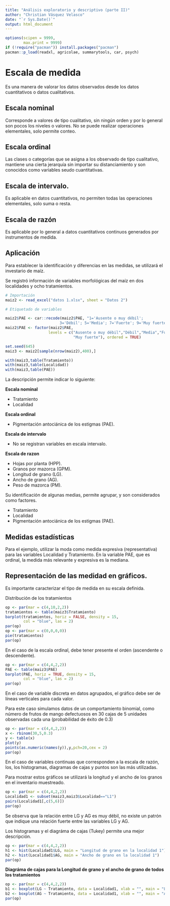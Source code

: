 ```yaml
---
title: "Análisis exploratorio y descriptivo (parte II)"
author: "Christian Vásquez Velasco"
date: "`r Sys.Date()`"
output: html_document
---
```


```r
options(scipen = 9999,
        max.print = 9999)
if (!require("pacman")) install.packages("pacman")
pacman::p_load(readxl, agricolae, summarytools, car, psych)
```

# Escala de medida

Es una manera de valorar los datos observados desde los datos cuantitativos o datos cualitativos.

## Escala nominal

Corresponde a valores de tipo cualitativo, sin ningún orden y por lo general son pocos los niveles o valores. No se puede realizar operaciones elementales, solo permite conteo.

## Escala ordinal

Las clases o categorías que se asigna a los observado de tipo cualitativo, mantiene una cierta jerarquía sin importar su distanciamiento y son conocidos como variables seudo cuantitativas.

## Escala de intervalo.

Es aplicable en datos cuantitativos, no permiten todas las operaciones elementales, solo suma o resta.

## Escala de razón

Es aplicable por lo general a datos cuantitativos continuos generados por instrumentos de medida.

## Aplicación

Para establecer la identificación y diferencias en las medidas, se utilizará el investario de maíz.

Se registró información de variables morfológicas del maíz en dos localidades y ocho tratamientos.

```r

# Importación
maiz2 <- read_excel("datos 1.xlsx", sheet = "Datos 2")

# Etiquetado de variables

maiz2$PAE <- car::recode(maiz2$PAE, "1='Ausente o muy débil';
                        3='Débil'; 5='Media'; 7='Fuerte'; 9='Muy fuerte'")
maiz2$PAE <- factor(maiz2$PAE,
                   levels = c("Ausente o muy débil","Débil","Media","Fuerte",
                              "Muy fuerte"), ordered = TRUE)

set.seed(645)
maiz3 <- maiz2[sample(nrow(maiz2),400),]

with(maiz3,table(Tratamiento))
with(maiz3,table(Localidad))
with(maiz3,table(PAE))
```

La descripción permite indicar lo siguiente:

**Escala nominal**

- Tratamiento
- Localidad

**Escala ordinal**

- Pigmentación antociánica de los estigmas (PAE).

**Escala de intervalo**

- No se registran variables en escala intervalo.

**Escala de razon**

- Hojas por planta (HPP).
- Granos por mazorca (GPM).
- Longitud de grano (LG).
- Ancho de grano (AG).
- Peso de mazorca (PM).

Su identificación de algunas medias, permite agrupar, y son considerados como factores.

- Tratamiento
- Localidad
- Pigmentación antociánica de los estigmas (PAE).

## Medidas estadísticas

Para el ejemplo, utilizar la moda como medida expresiva (representativa) para las variables Localidad y Tratamiento. En la variable PAE, que es ordinal, la medida más relevante y expresiva es la mediana.

## Representación de las medidad en gráficos.

Es importante caracterizar el tipo de medida en su escala definida.

Distribución de los tratamientos

```r

op <- par(mar = c(4,10,2,2))
tratamientos <- table(maiz3$Tratamiento)
barplot(tratamientos, horiz = FALSE, density = 15,
        col = "blue", las = 2)
par(op)
op <- par(mar = c(0,0,0,0))
pie(tratamientos)
par(op)

```

En el caso de la escala ordinal, debe tener presente el orden (ascendente o descendente).


```r

op <- par(mar = c(4,4,2,2))
PAE <- table(maiz3$PAE)
barplot(PAE, horiz = TRUE, density = 15,
        col = "blue", las = 2)
par(op)
```

En el caso de variable discreta en datos agrupados, el gráfico debe ser de líneas verticales para cada valor.

Para este caso simulamos datos de un comportamiento binomial, como número de frutos de mango defectuosos en 30 cajas de 5 unidades observadas cada una (probabilidad de éxito de 0.3)

```r

op <- par(mar = c(4,4,2,2))
x <- rbinom(30,5,0.3)
y <- table(x)
plot(y)
points(as.numeric(names(y)),y,pch=20,cex = 2)
par(op)
```

En el caso de variables continuas que corresponden a la escala de razón, los, los histogramas, diagramas de cajas y puntos son las más utilizadas.

Para mostrar estos gráficos se utilizará la longitud y el ancho de los granos en el inventario muestreado.

```r

op <- par(mar = c(4,4,2,2))
Localidad1 <- subset(maiz3,maiz3$Localidad=="L1")
pairs(Localidad1[,c(5,6)])
par(op)
```
Se observa que la relación entre LG y AG es muy débil, no existe un patrón que indique una relación fuerte entre las variables LG y AG.

Los histogramas y el diagráma de cajas (Tukey) permite una mejor descripción.

```r
op <- par(mar = c(4,4,2,2))
h1 <- hist(Localidad1$LG, main = "Longitud de grano en la localidad 1")
h2 <- hist(Localidad1$AG, main = "Ancho de grano en la localidad 1")
par(op)
```

**Diagráma de cajas para la Longitud de grano y el ancho de grano de todos los tratamientos**

```r
op <- par(mar = c(4,4,2,2))
b1 <- boxplot(LG ~ Tratamiento, data = Localidad1, xlab = "", main = "Longitud de grano en la localidad 1")
b2 <- boxplot(AG ~ Tratamiento, data = Localidad1, xlab = "", main = "Ancho de grano en la localidad 1")
par(op)
```

